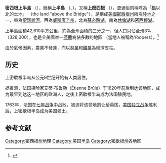 {{Geobox|Region
<!-- *** Heading *** -->
| name = Upper Peninsula
| native_name =
| other_name =
| category = [[密歇根州|密歇根州]]
<!-- *** Names **** -->
| etymology =
| official_name =
| motto =
| nickname = The U.P., The 906
<!-- *** Image *** -->
| image = FullLakeOfTheClouds.JPG
| image_caption = [[豪猪山|豪猪山]]的[[云湖_(密歇根州)|云湖]]
<!-- *** Symbols *** -->
| flag =
| symbol =
<!-- *** Country *** -->
| country = 美国
| country_flag = 1
| state = 密歇根州
| state_flag = 1
| region =
| district =
<!-- *** Family *** -->
| border =
| part =
| city =
| landmark =
| river =
<!-- *** Locations *** -->
| capital =
| capital_location = | capital_region = | capital_country =
| capital_elevation =
| capital_lat_d = | capital_lat_m = | capital_lat_s = | capital_lat_NS =
| capital_long_d = | capital_long_m = | capital_long_s = | capital_long_EW =
| highest =
| highest_location = [[Mount_Arvon|Mount Arvon]]| highest_region = | highest_country =
| highest_elevation_imperial = 1979
| highest_lat_d = | highest_lat_m = | highest_lat_s = | highest_lat_NS =
| highest_long_d = | highest_long_m = | highest_long_s = | highest_long_EW =
| lowest =
| lowest_location = | lowest_region = | lowest_country =
| lowest_elevation_imperial =
| lowest_lat_d = | lowest_lat_m = | lowest_lat_s = | lowest_lat_NS =
| lowest_long_d = | lowest_long_m = | lowest_long_s = | lowest_long_EW =
<!-- *** Dimensions *** -->
| length_imperial =
| width_imperial =
| area_imperial = 16377
<!-- *** Population *** -->
| population =311361| population_date =2010
| population_density_imperial =19
<!-- *** History & government *** -->
| established =
| government_location = | government_region = | government_country =
| government_elevation =
| government_lat_d = | government_lat_m = | government_lat_s = | government_lat_NS =
| government_long_d = | government_long_m = | government_long_s = | government_long_EW =
| leader =
<!-- *** Codes *** -->
| timezone = | utc_offset =
| timezone_DST = | utc_offset_DST = EDT & CDT
| postal_code =
| area_code = [[区号906|906]]
| code =
<!-- *** Free fields *** -->
| free = | free_type =
<!-- *** Maps *** -->
| map = MichiganUpperPeninsula.svg
| map_caption = 地理位置
| map_background =
| map_locator =
| map_locator_x =
| map_locator_y =
<!-- *** Website *** -->
| website =
<!-- *** Footnotes *** -->
| footnotes =
}}
'''密西根上半島''' （{{lang-en|Upper Peninsula of Michigan}}），簡稱'''上半島''' （{{lang-en|the Upper Peninsula}}、{{lang-en|the U.P.}}），又稱'''上密西根''' （{{lang-en|Upper Michigan}}），更通俗的稱呼為「[[麥基諾橋|橋]]以北的土地」 （the land "above the Bridge"），是構成[[美國|美國]][[密西根州|密西根州]]兩塊陸地之一，東為[[聖瑪麗河|聖瑪麗河]]，西為[[威斯康辛州|威斯康辛州]]，北為[[蘇必略湖|蘇必略湖]]，南為[[休倫湖|休倫湖]]和[[密西根湖|密西根湖]]。

上半島面積42,610平方公里，約為全州面積的三分之一，但人口只佔全州3% （328,000），也是全美國唯一[[芬蘭|芬蘭]]裔佔多數的地區 （當地人被稱為Yoopers）。<ref>{{cite web |url=http://www.ifla.org/IV/ifla74/papers/097-Simon_Finney-en.pdf |last1=Simon |first1=James |last2=Finney |first2=Patricia |title=Publication, Access and Preservation of Scandinavian Immigrant Press in North America |publisher=Center for Research Libraries |location=Quebec |date=August 10–14, 2008 |format=PDF |accessdate=October 27, 2010 |archive-date=2009-03-26 |archive-url=https://web.archive.org/web/20090326020103/http://www.ifla.org/IV/ifla74/papers/097-Simon_Finney-en.pdf |dead-url=no }}</ref>

由於氣候因素，農業不發達，而以[[林業|林業]]和[[礦業|礦業]]為經濟支柱。

==历史==

上密歇根半岛从公元9世纪开始有人类居住。

据推测，法国探险家艾蒂·布鲁勒（Étienne Brûlé）于1620年前后到达该地区，成为最早到达这一地区的欧洲人，之後上密歇根半岛成为法国殖民地。

1763年，法国在[[七年战争|七年战争]]中战败，被迫将该领地割让给英国，[[美国独立战争|美国独立战争]]胜利后，上密歇根半岛成为美国领土。

==参考文献==
{{reflist}}
{{DEFAULTSORT:Upper Peninsula}}
{{Michigan}}
[[Category:密西根州地理|Category:密西根州地理]]
[[Category:美国半岛|Category:美国半岛]]
[[Category:密歇根州各地区|Category:密歇根州各地区]]